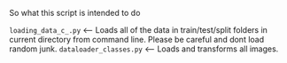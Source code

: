So what this script is intended to do 

`loading_data_c_.py` <-- Loads all of the data in train/test/split folders in current directory from command line. Please be careful and dont load random junk. 
`dataloader_classes.py` <-- Loads and transforms all images. 
